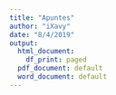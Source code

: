 ```yaml
---
title: "Apuntes"
author: "iXavy"
date: "8/4/2019"
output:
  html_document:
    df_print: paged
  pdf_document: default
  word_document: default
---
```



